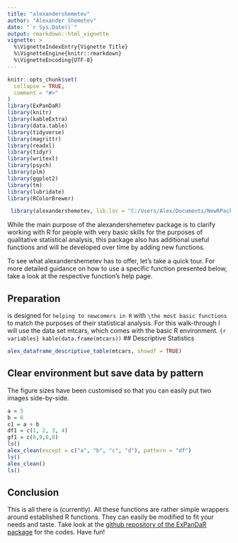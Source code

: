 ---
title: "alexandershemetev"
author: "Alexander Shemetev"
date: "`r Sys.Date()`"
output: rmarkdown::html_vignette
vignette: >
  %\VignetteIndexEntry{Vignette Title}
  %\VignetteEngine{knitr::rmarkdown}
  %\VignetteEncoding{UTF-8}
---

```{r setup, include = FALSE}
knitr::opts_chunk$set(
  collapse = TRUE,
  comment = "#>"
)
library(ExPanDaR)
library(knitr)
library(kableExtra)
library(data.table)
library(tidyverse)
library(magrittr)
library(readxl)
library(tidyr)
library(writexl)
library(psych)
library(plm)
library(ggplot2)
library(tm)
library(lubridate)
library(RColorBrewer)

 library(alexandershemetev, lib.loc = "C:/Users/Alex/Documents/NewRPackage/alexandershemetev/alexandershemetev/")

```

While the main purpose of the alexandershemetev package is to clarify working with R for people with very basic skills for the purposes of qualitative statistical analysis, this package also has additional useful functions and will be developed over time by adding new functions. 

To see what alexandershemetev has to offer, let's take a quick tour. For more detailed guidance on how to use a specific function presented below, take a look at the respective function's help page.

## Preparation

is designed for `helping to newcomers in R` with `\the most basic functions` to match the purposes of their statistical analysis.
For this walk-through I will use the data set mtcars, which comes with the basic R environment. ``` {r variables}
kable(data.frame(mtcars))
```
## Descriptive Statistics

```{r descriptive_statistics_table_winsorized}
alex_dataframe_descriptive_table(mtcars, showdf = TRUE)
```

## Clear environment but save data by pattern

The figure sizes have been customised so that you can easily put two images side-by-side. 

```{r cleaning}
a = 5
b = 6
c1 = a + b
df1 = c(1, 2, 3, 4)
gf1 = c(8,9,6,8)
ls()
alex_clean(except = c("a", "b", "c", "d"), pattern = "df")  
ls()
alex_clean()
ls()

```

## Conclusion

This is all there is (currently).
All these functions are rather simple wrappers around established R functions. 
They can easily be modified to fit your needs and taste. 
Take look at the [github repository of the ExPanDaR package](https://github.com/Alexandershemetev?tab=repositories) for the codes.
Have fun!
